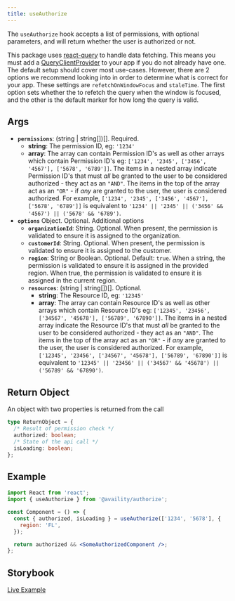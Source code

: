 ```yaml
---
title: useAuthorize
---
```


The `useAuthorize` hook accepts a list of permissions, with optional parameters, and will return whether the user is authorized or not.

This package uses [react-query](https://react-query.tanstack.com/) to handle data fetching. This means you must add a [QueryClientProvider](https://react-query.tanstack.com/reference/QueryClientProvider#_top) to your app if you do not already have one. The default setup should cover most use-cases. However, there are 2 options we recommend looking into in order to determine what is correct for your app. These settings are `refetchOnWindowFocus` and `staleTime`. The first option sets whether the to refetch the query when the window is focused, and the other is the default marker for how long the query is valid.

## Args

- **`permissions`**: (string | string[])[]. Required.
  - **string**: The permission ID, eg: `'1234'`
  - **array**: The array can contain Permission ID's as well as other arrays which contain Permission ID's eg: `['1234', '2345', ['3456', '4567'], ['5678', '6789']]`. The items in a nested array indicate Permission ID's that must _all_ be granted to the user to be considered authorized - they act as an `"AND"`. The items in the top of the array act as an `"OR"` - if _any_ are granted to the user, the user is considered authorized. For example, `['1234', '2345', ['3456', '4567'], ['5678', '6789']]` is equivalent to `'1234' || '2345' || ('3456' && '4567') || ('5678' && '6789')`.
- **`options`** Object. Optional. Additional options
  - **`organizationId`**: String. Optional. When present, the permission is validated to ensure it is assigned to the organization.
  - **`customerId`**: String. Optional. When present, the permission is validated to ensure it is assigned to the customer.
  - **`region`**: String or Boolean. Optional. Default: `true`. When a string, the permission is validated to ensure it is assigned in the provided region. When true, the permission is validated to ensure it is assigned in the current region.
  - **`resources`**: (string | string[])[]. Optional.
    - **string**: The Resource ID, eg: `'12345'`
    - **array**: The array can contain Resource ID's as well as other arrays which contain Resource ID's eg: `['12345', '23456', ['34567', '45678'], ['56789', '67890']]`. The items in a nested array indicate the Resource ID's that must _all_ be granted to the user to be considered authorized - they act as an `"AND"`. The items in the top of the array act as an `"OR"` - if _any_ are granted to the user, the user is considered authorized. For example, `['12345', '23456', ['34567', '45678'], ['56789', '67890']]` is equivalent to `'12345' || '23456' || ('34567' && '45678') || ('56789' && '67890')`.

## Return Object

An object with two properties is returned from the call

```ts
type ReturnObject = {
  /* Result of permission check */
  authorized: boolean;
  /* State of the api call */
  isLoading: boolean;
};
```

## Example

```jsx
import React from 'react';
import { useAuthorize } from '@availity/authorize';

const Component = () => {
  const { authorized, isLoading } = useAuthorize(['1234', '5678'], {
    region: 'FL',
  });

  return authorized && <SomeAuthorizedComponent />;
};
```

## Storybook

[Live Example](https://availity.github.io/availity-react/storybook/?path=/docs/components-authorize-useauthorize--docs)
